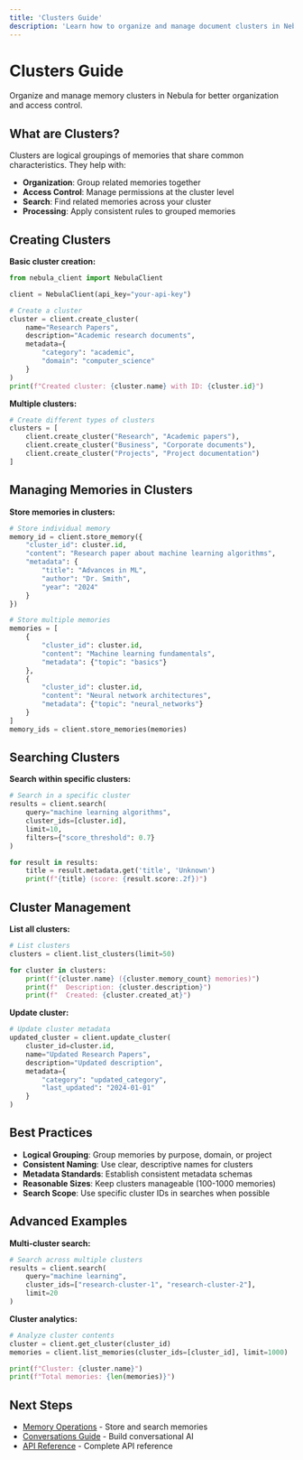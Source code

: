 ```yaml
---
title: 'Clusters Guide'
description: 'Learn how to organize and manage document clusters in Nebula'
---
```


# Clusters Guide

Organize and manage memory clusters in Nebula for better organization and access control.

## What are Clusters?

Clusters are logical groupings of memories that share common characteristics. They help with:

- **Organization**: Group related memories together
- **Access Control**: Manage permissions at the cluster level  
- **Search**: Find related memories across your cluster
- **Processing**: Apply consistent rules to grouped memories

## Creating Clusters

**Basic cluster creation:**
```python
from nebula_client import NebulaClient

client = NebulaClient(api_key="your-api-key")

# Create a cluster
cluster = client.create_cluster(
    name="Research Papers",
    description="Academic research documents",
    metadata={
        "category": "academic",
        "domain": "computer_science"
    }
)
print(f"Created cluster: {cluster.name} with ID: {cluster.id}")
```

**Multiple clusters:**
```python
# Create different types of clusters
clusters = [
    client.create_cluster("Research", "Academic papers"),
    client.create_cluster("Business", "Corporate documents"),
    client.create_cluster("Projects", "Project documentation")
]
```

## Managing Memories in Clusters

**Store memories in clusters:**
```python
# Store individual memory
memory_id = client.store_memory({
    "cluster_id": cluster.id,
    "content": "Research paper about machine learning algorithms",
    "metadata": {
        "title": "Advances in ML",
        "author": "Dr. Smith",
        "year": "2024"
    }
})

# Store multiple memories
memories = [
    {
        "cluster_id": cluster.id,
        "content": "Machine learning fundamentals",
        "metadata": {"topic": "basics"}
    },
    {
        "cluster_id": cluster.id,
        "content": "Neural network architectures",
        "metadata": {"topic": "neural_networks"}
    }
]
memory_ids = client.store_memories(memories)
```

## Searching Clusters

**Search within specific clusters:**
```python
# Search in a specific cluster
results = client.search(
    query="machine learning algorithms",
    cluster_ids=[cluster.id],
    limit=10,
    filters={"score_threshold": 0.7}
)

for result in results:
    title = result.metadata.get('title', 'Unknown')
    print(f"{title} (score: {result.score:.2f})")
```


## Cluster Management

**List all clusters:**
```python
# List clusters
clusters = client.list_clusters(limit=50)

for cluster in clusters:
    print(f"{cluster.name} ({cluster.memory_count} memories)")
    print(f"  Description: {cluster.description}")
    print(f"  Created: {cluster.created_at}")
```

**Update cluster:**
```python
# Update cluster metadata
updated_cluster = client.update_cluster(
    cluster_id=cluster.id,
    name="Updated Research Papers",
    description="Updated description",
    metadata={
        "category": "updated_category",
        "last_updated": "2024-01-01"
    }
)
```

## Best Practices

- **Logical Grouping**: Group memories by purpose, domain, or project
- **Consistent Naming**: Use clear, descriptive names for clusters
- **Metadata Standards**: Establish consistent metadata schemas
- **Reasonable Sizes**: Keep clusters manageable (100-1000 memories)
- **Search Scope**: Use specific cluster IDs in searches when possible

## Advanced Examples

**Multi-cluster search:**
```python
# Search across multiple clusters
results = client.search(
    query="machine learning",
    cluster_ids=["research-cluster-1", "research-cluster-2"],
    limit=20
)
```

**Cluster analytics:**
```python
# Analyze cluster contents
cluster = client.get_cluster(cluster_id)
memories = client.list_memories(cluster_ids=[cluster_id], limit=1000)

print(f"Cluster: {cluster.name}")
print(f"Total memories: {len(memories)}")
```

## Next Steps

- [Memory Operations](/guides/memory-operations) - Store and search memories
- [Conversations Guide](/guides/conversations) - Build conversational AI
- [API Reference](/api-reference/overview) - Complete API reference 